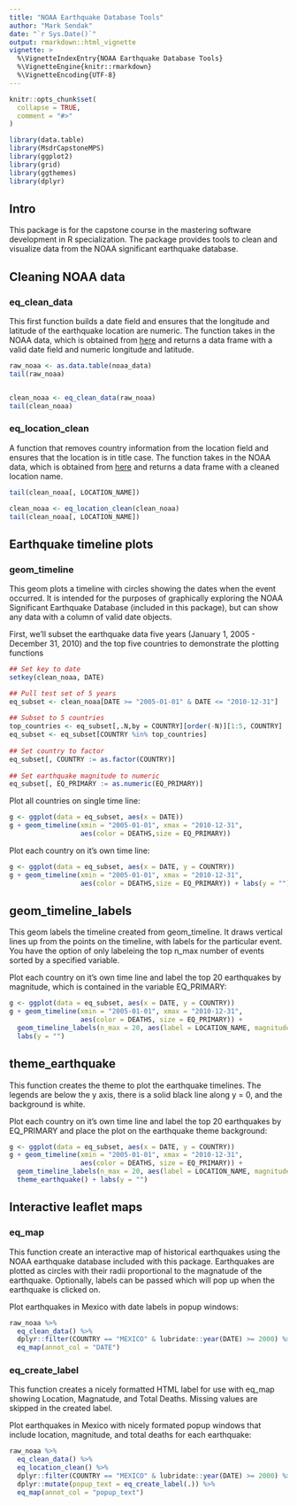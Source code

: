 ```yaml
---
title: "NOAA Earthquake Database Tools"
author: "Mark Sendak"
date: "`r Sys.Date()`"
output: rmarkdown::html_vignette
vignette: >
  %\VignetteIndexEntry{NOAA Earthquake Database Tools}
  %\VignetteEngine{knitr::rmarkdown}
  %\VignetteEncoding{UTF-8}
---
```


```r
knitr::opts_chunk$set(
  collapse = TRUE,
  comment = "#>"
)

library(data.table)
library(MsdrCapstoneMPS)
library(ggplot2)
library(grid)
library(ggthemes)
library(dplyr)
```

## Intro

This package is for the capstone course in the mastering software	development in R specialization. The package provides tools to clean and	visualize data from the NOAA significant earthquake database.

## Cleaning NOAA data

### eq_clean_data
This first function builds a date field and ensures that the longitude and latitude of the earthquake location are numeric. The function takes in the NOAA data, which is obtained from
[here](https://www.ngdc.noaa.gov/nndc/struts/form?t=101650&s=1&d=1) and returns a data frame with a valid date field and numeric longitude and latitude.

```r
raw_noaa <- as.data.table(noaa_data)
tail(raw_noaa)


clean_noaa <- eq_clean_data(raw_noaa)
tail(clean_noaa)
```

### eq_location_clean
A function that removes country information from the location field and ensures that the location is in title case. The function takes in the NOAA data, which is obtained from [here](https://www.ngdc.noaa.gov/nndc/struts/form?t=101650&s=1&d=1) and returns a data frame with a cleaned location name.

```r
tail(clean_noaa[, LOCATION_NAME])

clean_noaa <- eq_location_clean(clean_noaa)
tail(clean_noaa[, LOCATION_NAME])
```

## Earthquake timeline plots

### geom_timeline

This geom plots a timeline with circles showing the dates when the event occurred. It is intended for the purposes of graphically exploring the NOAA Significant Earthquake Database (included in this package), but can show any data with a column of valid date objects.

First, we'll subset the earthquake data five years (January 1, 2005 - December 31, 2010) and the top five countries to demonstrate the plotting functions
```r
## Set key to date
setkey(clean_noaa, DATE)

## Pull test set of 5 years
eq_subset <- clean_noaa[DATE >= "2005-01-01" & DATE <= "2010-12-31"]
 
## Subset to 5 countries
top_countries <- eq_subset[,.N,by = COUNTRY][order(-N)][1:5, COUNTRY]
eq_subset <- eq_subset[COUNTRY %in% top_countries]
 
## Set country to factor
eq_subset[, COUNTRY := as.factor(COUNTRY)]
 
## Set earthquake magnitude to numeric
eq_subset[, EQ_PRIMARY := as.numeric(EQ_PRIMARY)]
```

Plot all countries on single time line:

```r
g <- ggplot(data = eq_subset, aes(x = DATE))
g + geom_timeline(xmin = "2005-01-01", xmax = "2010-12-31",
                  aes(color = DEATHS,size = EQ_PRIMARY))
```

Plot each country on it's own time line:

```r
g <- ggplot(data = eq_subset, aes(x = DATE, y = COUNTRY))
g + geom_timeline(xmin = "2005-01-01", xmax = "2010-12-31",
                  aes(color = DEATHS,size = EQ_PRIMARY)) + labs(y = "")
```

## geom_timeline_labels

This geom labels the timeline created from geom_timeline. It draws vertical lines up from the points on the timeline, with labels for the particular event. You have the option of only labeleing the top n_max number of events sorted by a specified variable.

Plot each country on it's own time line and label the top 20 earthquakes by magnitude, which is contained in the variable EQ_PRIMARY:

```r
g <- ggplot(data = eq_subset, aes(x = DATE, y = COUNTRY))
g + geom_timeline(xmin = "2005-01-01", xmax = "2010-12-31",
                  aes(color = DEATHS, size = EQ_PRIMARY)) +
  geom_timeline_labels(n_max = 20, aes(label = LOCATION_NAME, magnitude = EQ_PRIMARY)) +
  labs(y = "")
```

## theme_earthquake

This function creates the theme to plot the earthquake timelines. The legends are below the y axis, there is a solid black line along y = 0, and the background is white.

Plot each country on it's own time line and label the top 20 earthquakes by EQ_PRIMARY and place the plot on the earthquake theme background:

```r
g <- ggplot(data = eq_subset, aes(x = DATE, y = COUNTRY))
g + geom_timeline(xmin = "2005-01-01", xmax = "2010-12-31",
                  aes(color = DEATHS, size = EQ_PRIMARY)) + 
  geom_timeline_labels(n_max = 20, aes(label = LOCATION_NAME, magnitude = EQ_PRIMARY)) +
  theme_earthquake() + labs(y = "")
```

## Interactive leaflet maps

### eq_map

This function create an interactive map of historical earthquakes using the NOAA earthquake database included with this package.  Earthquakes are plotted as circles with their radii proportional to the magnatude of the earthquake. Optionally, labels can be passed which will pop up when the earthquake is clicked on.

Plot earthquakes in Mexico with date labels in popup windows:

```r
raw_noaa %>%
  eq_clean_data() %>%
  dplyr::filter(COUNTRY == "MEXICO" & lubridate::year(DATE) >= 2000) %>%
  eq_map(annot_col = "DATE")
```

### eq_create_label

This function creates a nicely formatted HTML label for use with eq_map showing Location, Magnatude, and Total Deaths. Missing values are skipped in the created label.

Plot earthquakes in Mexico with nicely formated popup windows that include location, magnitude, and total deaths for each earthquake:

```r
raw_noaa %>%
  eq_clean_data() %>%
  eq_location_clean() %>%
  dplyr::filter(COUNTRY == "MEXICO" & lubridate::year(DATE) >= 2000) %>%
  dplyr::mutate(popup_text = eq_create_label(.)) %>%
  eq_map(annot_col = "popup_text")
```
